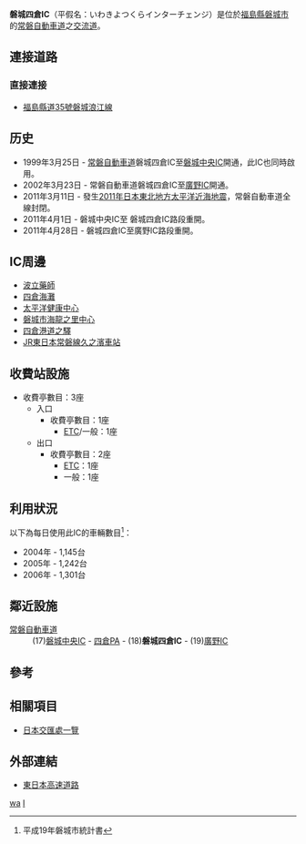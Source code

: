 {{日本公路設施
|設施名稱 = 磐城四倉IC
|色 = 
|圖像 =
|pxl = 
|圖像簡介 = 
|公路名稱1 = [[常磐自動車道|常磐自動車道]]
|IC編號1 = 18
|收費站編號1 = 04-020
|記號1 = [[File:Japanese_National_Route_Sign_0006.svg|20px]]磐城四倉
|起點1 = [[三鄉IC|三鄉IC]]/[[三鄉JCT|JCT]]
|距離1 = 188.3
|上一設施1 = [[四倉PA|四倉PA]]
|上一設施距離1 = 3.3
|下一設施1 = [[廣野IC|廣野IC]]
|下一設施距離1 = 13.8
|連接道路 = [[福島縣道35號磐城浪江線|福島縣道35號磐城浪江線]]
|啟用日期 = 1999年3月25日
|停用日期 = 
|流量 = 1,032台/日（2006年）
|智能IC = 
|上行營業時間 = 
|上行油站 = 
|上行油站營業時間 = 
|下行營業時間 = 
|下行油站 = 
|下行油站營業時間 = 
|郵政編碼 = 979-0215
|所在地 = [[福島縣|福島縣]][[磐城市|磐城市]]四倉町中島
|坐標 = {{coord|37|7|37.64|N|140|56|43.71|E}}
|備註 = 
}}
'''磐城四倉IC'''（平假名：いわきよつくらインターチェンジ）是位於[[福島縣|福島縣]][[磐城市|磐城市]]的[[常磐自動車道|常磐自動車道]]之[[交流道|交流道]]。

== 連接道路 ==
=== 直接連接 ===
* [[福島縣道35號磐城浪江線|福島縣道35號磐城浪江線]]

== 历史 ==
* 1999年3月25日 - [[常磐自動車道|常磐自動車道]]磐城四倉IC至[[磐城中央IC|磐城中央IC]]開通，此IC也同時啟用。
* 2002年3月23日 - 常磐自動車道磐城四倉IC至[[廣野IC|廣野IC]]開通。
* 2011年3月11日 - 發生[[2011年日本東北地方太平洋近海地震|2011年日本東北地方太平洋近海地震]]，常磐自動車道全線封閉。
* 2011年4月1日 - 磐城中央IC至 磐城四倉IC路段重開。
* 2011年4月28日 - 磐城四倉IC至廣野IC路段重開。

== IC周邊 ==
*[[波立藥師|波立藥師]]
*[[四倉海灘|四倉海灘]]
*[[太平洋健康中心|太平洋健康中心]]
*[[磐城市海龍之里中心|磐城市海龍之里中心]]
*[[四倉港道之驛|四倉港道之驛]]
*[[JR東日本|JR東日本]][[常磐線|常磐線]][[久之濱車站|久之濱車站]]

== 收費站設施 ==
*收費亭數目：3座
**入口
***收費亭數目：1座
****[[電子道路收費系統|ETC]]/一般：1座
**出口
***收費亭數目：2座
****[[電子道路收費系統|ETC]]：1座
****一般：1座

== 利用狀況 ==
以下為每日使用此IC的車輛數目<ref>平成19年磐城市統計書</ref>：
* 2004年 - 1,145台
* 2005年 - 1,242台
* 2006年 - 1,301台

== 鄰近設施 ==
; [[常磐自動車道|常磐自動車道]]
: (17)[[磐城中央IC|磐城中央IC]] - [[四倉PA|四倉PA]] - (18)'''磐城四倉IC''' - (19)[[廣野IC|廣野IC]]

== 參考 ==
{{reflist}}

== 相關項目 ==
* [[日本交匯處一覽|日本交匯處一覽]]

== 外部連結 ==
* [http://www.e-nexco.co.jp/ 東日本高速道路] {{Wayback|url=http://www.e-nexco.co.jp/ |date=20140203074239 }}

{{常磐自動車道}}

[[Category:日本交流道_I|wa]]
[[Category:福島縣交流道|I]]